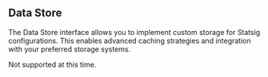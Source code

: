 ## Data Store

The Data Store interface allows you to implement custom storage for Statsig configurations. This enables advanced caching strategies and integration with your preferred storage systems.

<Note>Not supported at this time.</Note>

